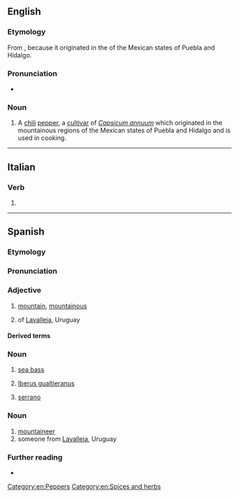 {{also|Serrano}}
==English==
{{wikipedia|Serrano pepper}}

===Etymology===
From {{bor|en|es|serrano||mountainous}}, because it originated in the {{m|es|sierra|sierras|mountains}} of the Mexican states of Puebla and Hidalgo.

===Pronunciation===
* {{IPA|en|/səˈɹɑːnəʊ/}}

===Noun===
{{en-noun}}

# A [[chili]] [[pepper]], a [[cultivar]] of ''[[Capsicum annuum]]'' which originated in the mountainous regions of the Mexican states of Puebla and Hidalgo and is used in cooking.

[[Category:en:Peppers]]
[[Category:en:Spices and herbs]]

----

==Italian==

===Verb===
{{head|it|verb form}}

# {{inflection of|it|serrare||3|p|pres|indc}}

----

==Spanish==

===Etymology===
{{af|es|sierra|-ano}}

===Pronunciation===
{{es-pr}}

===Adjective===
{{es-adj}}

# [[mountain]], [[mountainous]]
# {{lb|es|relational}} of [[Lavalleja]], Uruguay

====Derived terms====
{{col3|es
|cuerpo serrano
|jamón serrano}}

===Noun===
{{es-noun|m}}

# [[sea bass]]
# {{lb|es|mollusc}} [[w:Iberus gualtieranus|Iberus gualtieranus]]
# [[#English|serrano]] {{gloss|serrano chili}}

===Noun===
{{es-noun|m|f=+}}

# [[mountaineer]]
# someone from [[Lavalleja]], Uruguay

===Further reading===
* {{R:es:DRAE}}

{{C|es|Fish|Spices and herbs|Vegetables|Demonyms}}